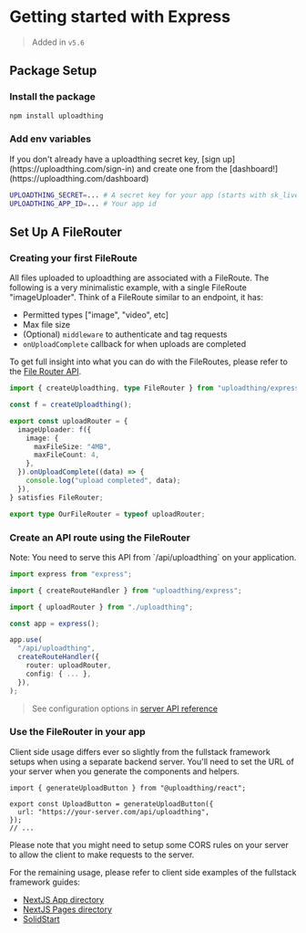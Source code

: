 
# Getting started with Express

> Added in `v5.6`

## Package Setup

<Steps>

### Install the package

```sh npm2yarn
npm install uploadthing
```

### Add env variables

<Callout>
  If you don't already have a uploadthing secret key, [sign
  up](https://uploadthing.com/sign-in) and create one from the
  [dashboard!](https://uploadthing.com/dashboard)
</Callout>

```bash copy
UPLOADTHING_SECRET=... # A secret key for your app (starts with sk_live_)
UPLOADTHING_APP_ID=... # Your app id
```

</Steps>

## Set Up A FileRouter

<Steps>

### Creating your first FileRoute

All files uploaded to uploadthing are associated with a FileRoute. The following
is a very minimalistic example, with a single FileRoute "imageUploader". Think
of a FileRoute similar to an endpoint, it has:

- Permitted types ["image", "video", etc]
- Max file size
- (Optional) `middleware` to authenticate and tag requests
- `onUploadComplete` callback for when uploads are completed

To get full insight into what you can do with the FileRoutes, please refer to
the [File Router API](/api-reference/server#file-routes).

```ts copy filename="src/uploadthing.ts"
import { createUploadthing, type FileRouter } from "uploadthing/express";

const f = createUploadthing();

export const uploadRouter = {
  imageUploader: f({
    image: {
      maxFileSize: "4MB",
      maxFileCount: 4,
    },
  }).onUploadComplete((data) => {
    console.log("upload completed", data);
  }),
} satisfies FileRouter;

export type OurFileRouter = typeof uploadRouter;
```

### Create an API route using the FileRouter

<Callout type="warning">
  Note: You need to serve this API from `/api/uploadthing` on your application.
</Callout>

```ts copy filename="src/index.ts"
import express from "express";

import { createRouteHandler } from "uploadthing/express";

import { uploadRouter } from "./uploadthing";

const app = express();

app.use(
  "/api/uploadthing",
  createRouteHandler({
    router: uploadRouter,
    config: { ... },
  }),
);
```

> See configuration options in
> [server API reference](/api-reference/server#createroutehandler)

### Use the FileRouter in your app

Client side usage differs ever so slightly from the fullstack framework setups
when using a separate backend server. You'll need to set the URL of your server
when you generate the components and helpers.

```tsx
import { generateUploadButton } from "@uploadthing/react";

export const UploadButton = generateUploadButton({
  url: "https://your-server.com/api/uploadthing",
});
// ...
```

<Callout type="info">
  Please note that you might need to setup some CORS rules on your server to
  allow the client to make requests to the server.
</Callout>

For the remaining usage, please refer to client side examples of the fullstack
framework guides:

- [NextJS App directory](/getting-started/appdir#create-the-uploadthing-components-optional)
- [NextJS Pages directory](/getting-started/pagedir#create-the-uploadthing-components-optional)
- [SolidStart](/getting-started/solid#use-the-filerouter-in-your-app)

</Steps>
